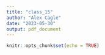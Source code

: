 ---
title: "class_15"
author: "Alex Cagle"
date: "2023-05-30"
output: pdf_document
---

```{r setup, include=FALSE}
knitr::opts_chunk$set(echo = TRUE)
```

